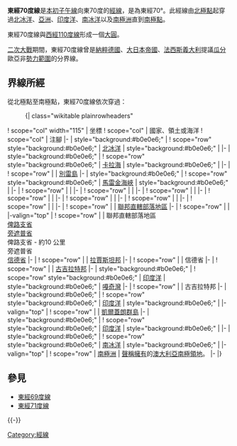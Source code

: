 {{Location map-line|lon=70}}
{{kml}}
'''東經70度線'''是[[本初子午線|本初子午線]]向東70度的[[經線|經線]]，是為東經70°。此經線由[[北極點|北極點]]起穿過[[北冰洋|北冰洋]]、[[亞洲|亞洲]]、[[印度洋|印度洋]]、[[南冰洋|南冰洋]]以及[[南極洲|南極洲]]直到[[南極點|南極點]]。

東經70度線與[[西經110度線|西經110度線]]形成一個[[大圓|大圓]]。

[[二次大戰|二次大戰]]期間，東經70度線曾是[[納粹德國|納粹德國]]、[[大日本帝國|大日本帝國]]、[[法西斯義大利|法西斯義大利]]提議[[軸心國世界瓜分協商|瓜分]]歐亞非[[勢力範圍|勢力範圍]]的分界線。

==界線所經==
從北極點至南極點，東經70度線依次穿過：

:{| class="wikitable plainrowheaders"
! scope="col" width="115" | 坐標
! scope="col" | 國家、領土或海洋
! scope="col" | 注腳
|-
| style="background:#b0e0e6;" | {{Coord|90|0|N|70|0|E|type:waterbody|name=Arctic Ocean}}
! scope="row" style="background:#b0e0e6;" | [[北冰洋|北冰洋]]
| style="background:#b0e0e6;" |
|-
| style="background:#b0e0e6;" | {{Coord|81|0|N|70|0|E|type:waterbody|name=Kara Sea}}
! scope="row" style="background:#b0e0e6;" | [[卡拉海|卡拉海]]
| style="background:#b0e0e6;" |
|-
| {{Coord|73|11|N|70|0|E|type:country|name=Russia}}
! scope="row" | {{RUS}}
| [[別雷島|別雷島]]
|-
| style="background:#b0e0e6;" | {{Coord|73|0|N|70|0|E|type:waterbody|name=Malygina Strait}}
! scope="row" style="background:#b0e0e6;" | [[馬雷金海峽|馬雷金海峽]]
| style="background:#b0e0e6;" |
|-
| {{Coord|72|52|N|70|0|E|type:country|name=Russia}}
! scope="row" | {{RUS}}
|
|-
| {{Coord|55|11|N|70|0|E|type:country|name=Kazakhstan}}
! scope="row" | {{KAZ}}
|
|-
| {{Coord|41|47|N|70|0|E|type:country|name=Uzbekistan}}
! scope="row" | {{UZB}}
|
|-
| {{Coord|40|44|N|70|0|E|type:country|name=Tajikistan}}
! scope="row" | {{TJK}}
|
|-
| {{Coord|40|14|N|70|0|E|type:country|name=Kyrgyzstan}}
! scope="row" | {{KGZ}}
|
|-
| {{Coord|39|32|N|70|0|E|type:country|name=Tajikistan}}
! scope="row" | {{TJK}}
|
|-
| {{Coord|37|33|N|70|0|E|type:country|name=Afghanistan}}
! scope="row" | {{AFG}}
|
|-
| {{Coord|34|3|N|70|0|E|type:country|name=Pakistan}}
! scope="row" | {{PAK}}
| [[聯邦直轄部落地區|聯邦直轄部落地區]]
|-
| {{Coord|33|44|N|70|0|E|type:country|name=Afghanistan}}
! scope="row" | {{AFG}}
|
|-valign="top"
| {{Coord|33|8|N|70|0|E|type:country|name=Pakistan}}
! scope="row" | {{PAK}}
| 聯邦直轄部落地區<br/> [[俾路支省|俾路支省]]<br/> [[旁遮普省|旁遮普省]]<br/> 俾路支省 - 約10 公里<br/> 旁遮普省<br/> [[信德省|信德省]]
|-
| {{Coord|27|32|N|70|0|E|type:country|name=India}}
! scope="row" | {{IND}}
| [[拉賈斯坦邦|拉賈斯坦邦]]
|-
| {{Coord|26|35|N|70|0|E|type:country|name=Pakistan}}
! scope="row" | {{PAK}}
| 信德省
|-
| {{Coord|24|10|N|70|0|E|type:country|name=India}}
! scope="row" | {{IND}}
| [[古吉拉特邦|古吉拉特邦]]
|-
| style="background:#b0e0e6;" | {{Coord|22|54|N|70|0|E|type:waterbody|name=Indian Ocean}}
! scope="row" style="background:#b0e0e6;" | [[印度洋|印度洋]]
| style="background:#b0e0e6;" | [[嘠奇灣|嘠奇灣]]
|-
| {{Coord|22|35|N|70|0|E|type:country|name=India}}
! scope="row" | {{IND}}
| 古吉拉特邦
|-
| style="background:#b0e0e6;" | {{Coord|21|12|N|70|0|E|type:waterbody|name=Indian Ocean}}
! scope="row" style="background:#b0e0e6;" | [[印度洋|印度洋]]
| style="background:#b0e0e6;" |
|-valign="top"
| {{Coord|49|9|S|70|0|E|type:country|name=French Southern & Antarctic Lands}}
! scope="row" | {{ATF}}
| [[凱爾蓋朗群島|凱爾蓋朗群島]]
|-
| style="background:#b0e0e6;" | {{Coord|49|43|S|70|0|E|type:waterbody|name=Indian Ocean}}
! scope="row" style="background:#b0e0e6;" | [[印度洋|印度洋]]
| style="background:#b0e0e6;" |
|-
| style="background:#b0e0e6;" | {{Coord|60|0|S|70|0|E|type:waterbody|name=Southern Ocean}}
! scope="row" style="background:#b0e0e6;" | [[南冰洋|南冰洋]]
| style="background:#b0e0e6;" |
|-valign="top"
| {{Coord|68|15|S|70|0|E|type:country|name=Antarctica}}
! scope="row" | [[南極洲|南極洲]]
| {{AUS}}[[南極領地|聲稱擁有]]的[[澳大利亞南極領地|澳大利亞南極領地]]。
|-
|}

==參見==
*[[東經69度線|東經69度線]]
*[[東經71度線|東經71度線]]
{{-}}
{{geographical coordinates|state=collapsed}}

[[Category:經線|Category:經線]]